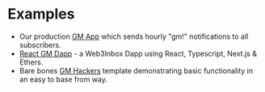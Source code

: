 # Examples

- Our production [GM App](https://gm.walletconnect.com) which sends hourly "gm!" notifications to all subscribers.
- [React GM Dapp](https://github.com/WalletConnect/gm-dapp) - a Web3Inbox Dapp using React, Typescript, Next.js & Ethers.
- Bare bones [GM Hackers](https://github.com/walletconnect/gm-hackers) template demonstrating basic functionality in an easy to base from way.
